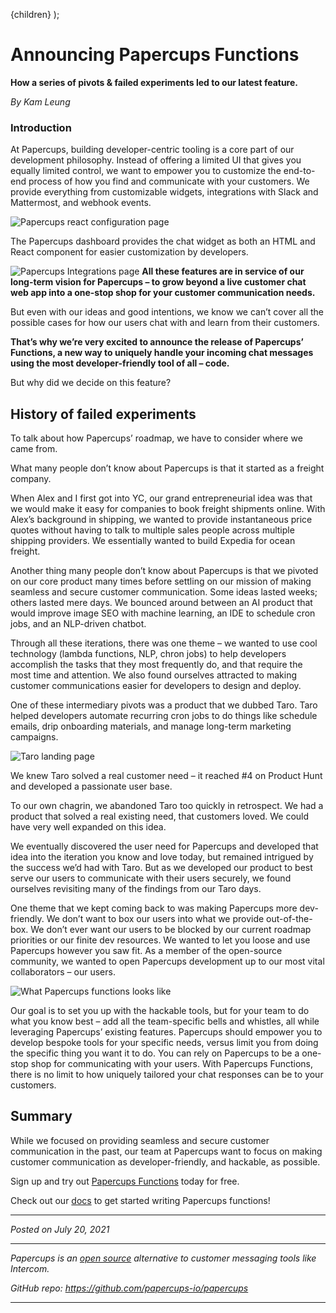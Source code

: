 
  <Prose title="Announcing Papercups Functions">{children}</Prose>
);

# Announcing Papercups Functions

**How a series of pivots & failed experiments led to our latest feature.**

_By Kam Leung_

### Introduction

At Papercups, building developer-centric tooling is a core part of our development philosophy. Instead of offering a limited UI that gives you equally limited control, we want to empower you to customize the end-to-end process of how you find and communicate with your customers. We provide everything from customizable widgets, integrations with Slack and Mattermost, and webhook events.

<Box mb={3} textAlign="center">
  <Box mb={2}>
    <Image
      alt="Papercups react configuration page"
      src="../images/papercups-functions/image1.png"
    />
  </Box>
</Box>

The Papercups dashboard provides the chat widget as both an HTML and React component for easier customization by developers.

<Box mb={3} textAlign="center">
  <Box mb={2}>
    <Image
      alt="Papercups Integrations page"
      src="../images/papercups-functions/image4.png"
    />
  </Box>
</Box>

<strong>
  All these features are in service of our long-term vision for Papercups – to
  grow beyond a live customer chat web app into a one-stop shop for your
  customer communication needs.
</strong>

But even with our ideas and good intentions, we know we can’t cover all the possible
cases for how our users chat with and learn from their customers.

<strong>
  That’s why we’re very excited to announce the release of Papercups’ Functions,
  a new way to uniquely handle your incoming chat messages using the most
  developer-friendly tool of all – code.
</strong>

But why did we decide on this feature?

## History of failed experiments

To talk about how Papercups’ roadmap, we have to consider where we came from.

What many people don’t know about Papercups is that it started as a freight company.

When Alex and I first got into YC, our grand entrepreneurial idea was that we would make it easy for companies to book freight shipments online. With Alex’s background in shipping, we wanted to provide instantaneous price quotes without having to talk to multiple sales people across multiple shipping providers. We essentially wanted to build Expedia for ocean freight.

Another thing many people don’t know about Papercups is that we pivoted on our core product many times before settling on our mission of making seamless and secure customer communication. Some ideas lasted weeks; others lasted mere days. We bounced around between an AI product that would improve image SEO with machine learning, an IDE to schedule cron jobs, and an NLP-driven chatbot.

Through all these iterations, there was one theme – we wanted to use cool technology (lambda functions, NLP, chron jobs) to help developers accomplish the tasks that they most frequently do, and that require the most time and attention. We also found ourselves attracted to making customer communications easier for developers to design and deploy.

One of these intermediary pivots was a product that we dubbed Taro. Taro helped developers automate recurring cron jobs to do things like schedule emails, drip onboarding materials, and manage long-term marketing campaigns.

<Box mb={3} textAlign="center">
  <Box mb={2}>
    <Image
      alt="Taro landing page"
      src="../images/papercups-functions/image3.png"
    />
  </Box>
</Box>

We knew Taro solved a real customer need – it reached #4 on Product Hunt and developed a passionate user base.

To our own chagrin, we abandoned Taro too quickly in retrospect. We had a product that solved a real existing need, that customers loved. We could have very well expanded on this idea.

We eventually discovered the user need for Papercups and developed that idea into the iteration you know and love today, but remained intrigued by the success we’d had with Taro. But as we developed our product to best serve our users to communicate with their users securely, we found ourselves revisiting many of the findings from our Taro days.

One theme that we kept coming back to was making Papercups more dev-friendly. We don’t want to box our users into what we provide out-of-the-box. We don’t ever want our users to be blocked by our current roadmap priorities or our finite dev resources. We wanted to let you loose and use Papercups however you saw fit. As a member of the open-source community, we wanted to open Papercups development up to our most vital collaborators – our users.

<Box mb={3} textAlign="center">
  <Box mb={2}>
    <Image
      alt="What Papercups functions looks like"
      src="../images/papercups-functions/image2.png"
    />
  </Box>
</Box>

Our goal is to set you up with the hackable tools, but for your team to do what you know best – add all the team-specific bells and whistles, all while leveraging Papercups’ existing features. Papercups should empower you to develop bespoke tools for your specific needs, versus limit you from doing the specific thing you want it to do.
You can rely on Papercups to be a one-stop shop for communicating with your users. With Papercups Functions, there is no limit to how uniquely tailored your chat responses can be to your customers.

## Summary

While we focused on providing seamless and secure customer communication in the past, our team at Papercups want to focus on making customer communication as developer-friendly, and hackable, as possible.

Sign up and try out [Papercups Functions](https://app.papercups.io/register?redirect=/functions) today for free.

Check out our [docs](https://docs.papercups.io/functions) to get started writing Papercups functions!

---

_Posted on July 20, 2021_

---

_Papercups is an [open source](https://github.com/papercups-io/papercups) alternative to customer messaging tools like Intercom._

_GitHub repo: https://github.com/papercups-io/papercups_

---
